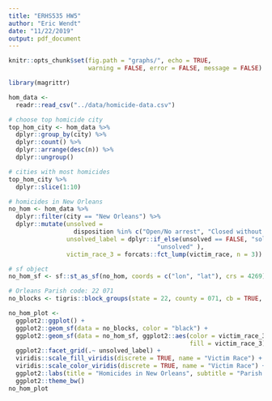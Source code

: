 ```yaml
---
title: "ERHS535 HW5"
author: "Eric Wendt"
date: "11/22/2019"
output: pdf_document
---
```


```r
knitr::opts_chunk$set(fig.path = "graphs/", echo = TRUE,
                      warning = FALSE, error = FALSE, message = FALSE)
```

```r
library(magrittr)
```

```r
hom_data <- 
  readr::read_csv("../data/homicide-data.csv")
```

```r
# choose top homicide city
top_hom_city <- hom_data %>%
  dplyr::group_by(city) %>%
  dplyr::count() %>%
  dplyr::arrange(desc(n)) %>% 
  dplyr::ungroup()
```

```r
# cities with most homicides
top_hom_city %>%
  dplyr::slice(1:10)
```

```r
# homicides in New Orleans
no_hom <- hom_data %>% 
  dplyr::filter(city == "New Orleans") %>% 
  dplyr::mutate(unsolved =
                  disposition %in% c("Open/No arrest", "Closed without arrest"),
                unsolved_label = dplyr::if_else(unsolved == FALSE, "solved",
                                         "unsolved" ),
                victim_race_3 = forcats::fct_lump(victim_race, n = 3))
```

```r
# sf object
no_hom_sf <- sf::st_as_sf(no_hom, coords = c("lon", "lat"), crs = 4269)
```

```r
# Orleans Parish code: 22 071
no_blocks <- tigris::block_groups(state = 22, county = 071, cb = TRUE, class = "sf", progress_bar = FALSE)
```

```r
no_hom_plot <- 
  ggplot2::ggplot() +
  ggplot2::geom_sf(data = no_blocks, color = "black") +
  ggplot2::geom_sf(data = no_hom_sf, ggplot2::aes(color = victim_race_3,
                                                  fill = victim_race_3))+
  ggplot2::facet_grid(.~ unsolved_label) +
  viridis::scale_fill_viridis(discrete = TRUE, name = "Victim Race") +
  viridis::scale_color_viridis(discrete = TRUE, name = "Victim Race") +
  ggplot2::labs(title = "Homicides in New Orleans", subtitle = "Parish County") +
  ggplot2::theme_bw()
no_hom_plot 
```

